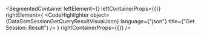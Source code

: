
<SegmentedContainer
  leftElement={<DataSsmSessionGetQueryResultDesc />}
  leftContainerProps={{}}
  rightElement={
    <CodeHighlighter
      object={DataSsmSessionGetQueryResultVisualJson}
      language={"json"}
      title={"Get Session: Result"}
    />
  }
  rightContainerProps={{}}
/>
